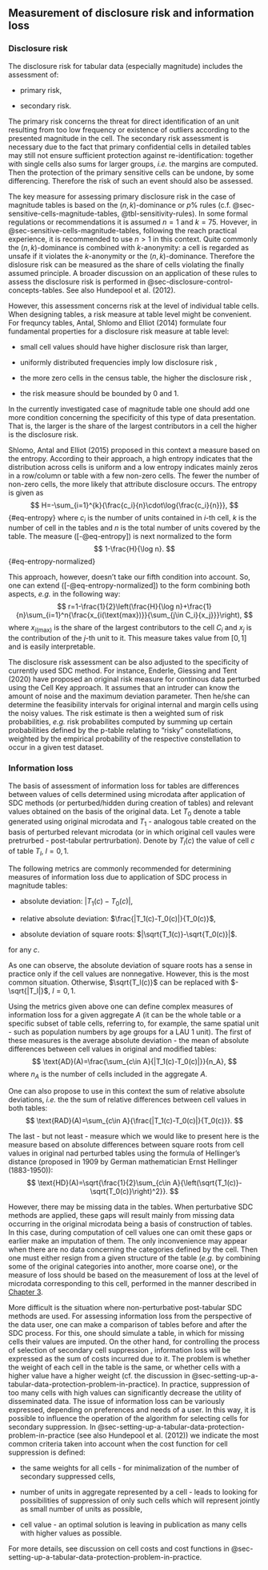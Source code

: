 ## Measurement of disclosure risk\index{disclosure risk}  and information loss 
### Disclosure risk\index{disclosure risk} 

The disclosure risk\index{disclosure risk}  for tabular data (especially magnitude) includes the assessment of:

- primary risk,

- secondary risk.

The primary risk concerns the threat for direct identification of an unit resulting from too low frequency or existence of outliers according to the presented magnitude in the cell. The secondary risk assessment is necessary due to the fact that primary confidential cells in detailed tables may still not ensure sufficient protection against re-identification: together with single cells also sums for larger groups, *i.e.* the margins are computed. Then the protection of the primary sensitive cells can be undone, by some differencing. Therefore the risk of such an event should also be assessed. 

The key measure for assessing primary disclosure risk\index{disclosure risk}  in the case of magnitude tables is based on the $(n,k)$-dominance or $p\%$ rules (c.f. @sec-sensitive-cells-magnitude-tables, @tbl-sensitivity-rules). In some formal regulations or recommendations it is assumed $n=1$ and $k=75$. Hovever, in @sec-sensitive-cells-magnitude-tables, following the reach practical experience, it is recommended to use $n>1$ in this context. Quite commonly the $(n,k)$-dominance is combined with $k$-anonymity: a cell is regarded as unsafe if it violates the $k$-anonymity or the $(n,k)$-dominance. Therefore the dislosure risk can be measured as the share of cells violating the finally assumed principle. A broader discussion on an application of these rules to assess the disclosure risk\index{disclosure risk} is performed in @sec-disclosure-control-concepts-tables. See also Hundepool et al. (2012).

However, this assessment concerns risk at the level of individual table cells. When designing tables, a risk measure at table level might be convenient. For frequncy tables, Antal, Shlomo and Elliot (2014) formulate four fundamental properties for a disclosure risk\index{disclosure risk}  measure at table level: 

- small cell values should have higher disclosure risk\index{disclosure risk}  than larger,

- uniformly distributed frequencies imply low disclosure risk\index{disclosure risk} ,

- the more zero cells in the census table, the higher the disclosure risk\index{disclosure risk} ,

- the risk measure should be bounded by 0 and 1.

In the currently investigated case of magnitude table one should add one more condition concerning the specificity of this type of data presentation. That is, the larger is the share of the largest contributors in a cell the higher is the disclosure risk\index{disclosure risk}.

Shlomo, Antal and Elliot (2015) proposed in this context a measure based on the entropy. According to their approach, a high entropy indicates that the distribution across cells is uniform and a low entropy indicates mainly zeros in a row/column or table with a few non-zero cells. The fewer the number of non-zero cells, the more likely that attribute disclosure occurs. The entropy is given as
$$
H=-\sum_{i=1}^{k}{\frac{c_i}{n}\cdot\log{\frac{c_i}{n}}},
$${#eq-entropy} 
where $c_i$ is the number of units contained in $i$-th cell, $k$ is the number of cell in the tables and $n$ is the total number of units covered by the table. The measure ([-@eq-entropy]) is next normalized to the form
$$
1-\frac{H}{\log n}. 
$${#eq-entropy-normalized}

This approach, however, doesn't take our fifth condition into account. So, one can extend ([-@eq-entropy-normalized]) to the form combining both aspects, *e.g.* in the following way: 
$$
r=1-\frac{1}{2}\left(\frac{H}{\log n}+\frac{1}{n}\sum_{i=1}^n{\frac{x_{i(\text{max})}}{\sum_{j\in C_i}{x_j}}}\right),
$$
where $x_{i(\text{max})}$ is the share of the largest contributors to the cell $C_i$ and $x_j$ is the contribution of the $j$-th unit to it. This measure takes value from $[0,1]$ and is easily interpretable. 

The disclosure risk\index{disclosure risk}  assessment can be also adjusted to the specificity of currently used SDC method. For instance, Enderle, Giessing and Tent (2020) have proposed an original risk measure for continous data perturbed using the Cell Key approach. It assumes that an intruder can know the amount of noise and the maximum deviation parameter. Then he/she can determine the feasibility intervals for original internal and margin cells using the noisy values. The risk estimate is then a weighted sum of risk probabilities, *e.g.* risk probabilites computed by summing up certain probabilities defined by the p-table relating to "risky" constellations, weighted by the empirical probability of the respective constellation to occur in a given test dataset. 

### Information loss

The basis of assessment of information loss for tables are differences between values of cells determined using microdata after application of SDC methods (or perturbed/hidden during creation of tables) and relevant values obtained on the basis of the original data. Let $T_0$ denote a table generated using original microdata and $T_1$ - analogous table created on the basis of perturbed relevant microdata (or in which original cell vaules were pretrurbed - post-tabular pertrurbation). Denote by $T_l(c)$ the value of cell $c$ of table $T_l$, $l=0,1$.

The following metrics are commonly recommended for determining measures of information loss due to application of SDC process in magnitude tables:

- absolute deviation: $|T_1(c)-T_0(c)|$,

- relative absolute deviation: $\frac{|T_1(c)-T_0(c)|}{T_0(c)}$, 

- absolute deviation of square roots: $|\sqrt{T_1(c)}-\sqrt{T_0(c)}|$.

for any $c$.

As one can observe, the absolute deviation of square roots has a sense in practice only if the cell values are nonnegative. However, this is the most common situation. Otherwise, $\sqrt{T_l(c)}$ can be replaced with $-\sqrt{|T_l|}$, $l=0,1$. 

Using the metrics given above one can define complex measures of information loss for a given aggregate $A$ (it can be the whole table or a specific subset of table cells, referring to, for example, the same spatial unit - such as population numbers by age groups for a LAU 1 unit). The first of these measures is the average absolute deviation - the mean of absolute differences between cell values in original and modified tables:
$$
\text{AD}(A)=\frac{\sum_{c\in A}{|T_1(c)-T_0(c)|}}{n_A},
$$
where $n_A$ is the number of cells included in the aggregate $A$.

One can also propose to use in this context the sum of relative absolute deviations, *i.e.* the the sum of relative differences between cell values in both tables:
$$
\text{RAD}(A)=\sum_{c\in A}{\frac{|T_1(c)-T_0(c)|}{T_0(c)}}.
$$

The last - but not least - measure which we would like to present here is the measure based on absolute differences between square roots from cell values in original nad perturbed tables using the formula of Hellinger's distance (proposed in 1909 by German mathematician Ernst Hellinger (1883-1950)):
$$
\text{HD}(A)=\sqrt{\frac{1}{2}\sum_{c\in A}{\left(\sqrt{T_1(c)}-\sqrt{T_0(c)}\right)^2}}.
$$

However, there may be missing data in the tables. When perturbative SDC methods are applied, these gaps will result mainly from missing data occurring in the original microdata being a basis of construction of tables. In this case, during computation of cell values one can omit these gaps or earlier make an imputation of them. The only inconvenience may appear when there are no data concerning the categories defined by the cell. Then one must either resign from a given structure of the table (*e.g.* by combining some of the original categories into another, more coarse one), or the measure of loss should be based on the measurement of loss at the level of microdata corresponding to this cell, performed in the manner described in [Chapter 3](03-microdata.html).
 
More difficult is the situation where non-perturbative post-tabular SDC methods are used. For assessing information loss from the perspective of the data user, one can make a comparison of tables before and after the SDC process. For this, one should simulate a table, in which for missing cells their values are imputed. On the other hand, for controlling the process of selection of secondary cell suppression\index{cell suppression} , information loss will be expressed as the sum of costs incurred due to it. The problem is whether the weight of each cell in the table is the same, or whether cells with a higher value have a higher weight (cf. the discussion in @sec-setting-up-a-tabular-data-protection-problem-in-practice). In practice, suppression of too many cells with high values can significantly decrease the utility of disseminated data. The issue of information loss can be variously expressed, depending on preferences and needs of a user. In this way, it is possible to influence the operation of the algorithm for selecting cells for secondary suppression. In @sec-setting-up-a-tabular-data-protection-problem-in-practice (see also Hundepool et al. (2012)) we indicate the most common criteria taken into account when the cost function for cell suppression\index{cell suppression}  is defined:

- the same weights for all cells - for minimalization of the number of secondary suppressed cells,

- number of units in aggregate represented by a cell - leads to looking for possibilities of suppression of only such cells which will represent jointly as small number of units as possible,

- cell value - an optimal solution is leaving in publication as many cells with higher values as possible. 

For more details, see discussion on cell costs and cost functions in @sec-setting-up-a-tabular-data-protection-problem-in-practice.
